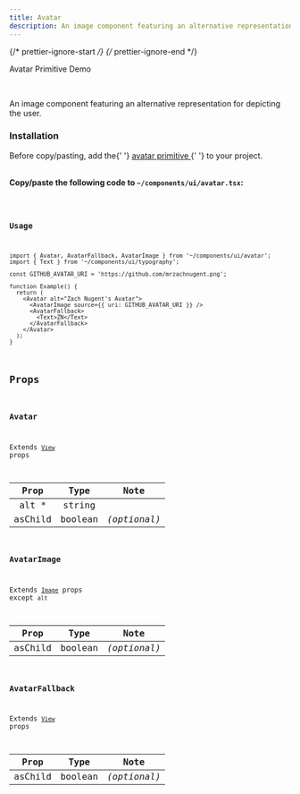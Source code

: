 ```yaml
---
title: Avatar
description: An image component featuring an alternative representation for depicting the user.
---
```


{/* prettier-ignore-start */}
{/* prettier-ignore-end */}


<LinkButton href='/primitives/avatar'>Avatar Primitive</LinkButton>
<LinkButton target='_blank' href='https://rnr-showcase.vercel.app/avatar'>
  Demo
</LinkButton>

<br />

An image component featuring an alternative representation for depicting the user.

### Installation

<Aside type='tip' title='Dependency'>
  Before copy/pasting, add the{' '}
  <a href='/primitives/avatar' className='text-white font-bold'>
    avatar primitive
  </a>{' '}
  to your project.
</Aside>

<br />

**Copy/paste the following code to `~/components/ui/avatar.tsx`:**

<Code code={importedCode} lang='tsx' title='~/components/ui/avatar.tsx' />

### Usage

```tsx
import { Avatar, AvatarFallback, AvatarImage } from '~/components/ui/avatar';
import { Text } from '~/components/ui/typography';

const GITHUB_AVATAR_URI = 'https://github.com/mrzachnugent.png';

function Example() {
  return (
    <Avatar alt="Zach Nugent's Avatar">
      <AvatarImage source={{ uri: GITHUB_AVATAR_URI }} />
      <AvatarFallback>
        <Text>ZN</Text>
      </AvatarFallback>
    </Avatar>
  );
}
```

## Props

### Avatar

Extends [`View`](https://reactnative.dev/docs/view#props) props

|  Prop   |  Type   |     Note     |
| :-----: | :-----: | :----------: |
| alt \*  | string  |              |
| asChild | boolean | _(optional)_ |

### AvatarImage

Extends [`Image`](https://reactnative.dev/docs/image) props except `alt`

|  Prop   |  Type   |     Note     |
| :-----: | :-----: | :----------: |
| asChild | boolean | _(optional)_ |

### AvatarFallback

Extends [`View`](https://reactnative.dev/docs/view#props) props

|  Prop   |  Type   |     Note     |
| :-----: | :-----: | :----------: |
| asChild | boolean | _(optional)_ |
